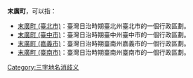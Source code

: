 '''末廣町'''，可以指：

* [[末廣町_(臺北市)|末廣町 (臺北市)]]：臺灣日治時期臺北州臺北市的一個行政區劃。
* [[末廣町_(臺中市)|末廣町 (臺中市)]]：臺灣日治時期臺中州臺中市的一個行政區劃。
* [[末廣町_(嘉義市)|末廣町 (嘉義市)]]：臺灣日治時期臺南州嘉義市的一個行政區劃。
* [[末廣町_(臺南市)|末廣町 (臺南市)]]：臺灣日治時期臺南州臺南市的一個行政區劃。
{{disambig}}
[[Category:三字地名消歧义|Category:三字地名消歧义]]